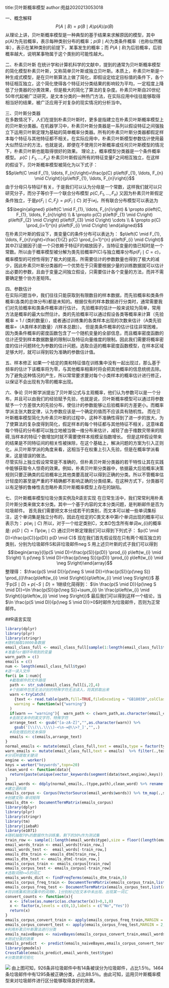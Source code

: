 title:贝叶斯概率模型
author:苑益2020213053018

一、概念解释
$$P(A \mid B)=p(B \mid A) p(A) / p(B)$$
       从理论上讲，贝叶斯概率模型是一种典型的基于结果来求解原因的模型，其中p(A)为先验概率，表示每种类别分布的概率；$p(B \mid A)$为类条件概率（也称似然概率），表示在某种类别的前提下，某事发生的概率；而  $P(A \mid B)$为后验概率，后验概率越大，说明某事物属于这个类别的可能性越大。

二、朴素贝叶斯
        在统计学和计算机科学的文献中，提到的通常为贝叶斯概率模型的简化模型朴素贝叶斯，又称简单贝叶斯或独立贝叶斯。本质上，朴素贝叶斯是一种生成式模型，是在贝叶斯算法上做了简化，即假设定给定目标值的条件下，各个特征相互独立，这个简化使得各个特征对分类结果的影响较为平均，一定程度上降低了分类器的分类效果，但是极大的简化了算法的复杂度。朴素贝叶斯自20世纪50年代起被广泛研究，是文本分类的一种热门方法，在实际应用中往往能够取得相当好的结果，被广泛应用于对复杂的现实情况的分析当中。

三、贝叶斯分类器    
        在多数情况下，人们在提到朴素贝叶斯时，更多是指建立在朴素贝叶斯概率模型上的贝叶斯分类器。在机器学习中，朴素贝叶斯分类器是一系列以假设特征之间强独立下运用贝叶斯定理为基础的简单概率分类器。所有的朴素贝叶斯分类器都假定样本每个特征与其他特征都不相关。在实际应用中，朴素贝叶斯模型参数估计使用最大似然估计的方法，也就是说，即便在不使用贝叶斯概率或任何贝叶斯模型的情况下，朴素贝叶斯也能取得很好的效果。
        理论上，概率模型分类器是一个条件概率模型。
$p\left(C \mid F_{1}, \ldots, F_{n}\right)$
        朴素贝叶斯假设所有的特征变量F之间相互独立，在这样的假设下，贝叶斯概率模型被简化为以下式子：
$$p\left(C \mid F_{1}, \ldots, F_{n}\right)=\frac{p(C) p\left(F_{1}, \ldots, F_{n} \mid C\right)}{p\left(F_{1}, \ldots, F_{n}\right)}$$
由于分母只与特征F有关，于是我们可以认为分母是一个常数，这样我们就可以只研究分子，而分子等价于一个联合分布模型
$p\left(C, F_{1}, \ldots, F_{n}\right)$
又因为朴素贝叶斯假定条件独立，于是$p\left(F_{i} \mid C, F_{j}\right)=p\left(F_{i} \mid C\right)$
对于i≠j，所有联合分布模型可以表达为$$\begin{aligned}
p\left(C \mid F_{1}, \ldots, F_{n}\right) & \propto p\left(C, F_{1}, \ldots, F_{n}\right) \\
& \propto p(C) p\left(F_{1} \mid C\right) p\left(F_{2} \mid C\right) p\left(F_{3} \mid C\right) \cdots \\
& \propto p(C) \prod_{i=1}^{n} p\left(F_{i} \mid C\right)
\end{aligned}$$
在朴素贝叶斯的假设下，类变量C的条件分布可以表达为：
$p\left(C \mid F_{1}, \ldots, F_{n}\right)=\frac{1}{Z} p(C) \prod_{i=1}^{n} p\left(F_{i} \mid C\right)$
其中Z(证据因子)是一个只依赖于特征F的缩放因子，当特征变量的值已知时是一个常数。所以由于概率模型被分解为类先验概率P(C)与独立概率分布$p\left(F_{i} \mid C=c\right)$，概率模型的可控性得到了极大的提高，所需要估计的参数数量也得到了极大的减少，因此朴素贝叶斯分类器的一个优势在于只需要根据少量的训练数据就可以估计出必要的参数，且由于变量之间独立假设，只需要估计各个变量的方法，而并不需要确定整个协方差矩阵。

四、参数估计   
    在实际问题当中，我们往往只能获取到有限数目的样本数据，而先验概率和类条件概率(各类的总体分布)都是未知的。根据仅有的样本数据进行分类时，通常需要我们对先验概率和类条件概率进行估计。
    先验概率的估计一般来说较为简单，常用方法是概率的最大似然估计。类的先验概率可以通过假设各类等概率来计算（先验概率 = 1 / (类的数量)），或者通过训练集的各类样本出现的次数来估计（A类先验概率=（A类样本的数量）/(样本总数)）。
    但是类条件概率的估计往往非常困难，因为类条件概率的密度函数包含了一个随机变量的全部信息，而且概率密度函数的估计还受到样本数据数量的限制以及特征向量维度的限制。因此我们需要将概率密度的估计问题转化为参数的估计问题。选取合适的概率密度函数模型，在样本区域足够大时，就可以得到较为准确的参数估计值。

五、样本修正
    如果一个给定的类和特征值在训练集中没有一起出现过，那么基于频率的估计下该概率将为零，与其他概率相乘时将会把其他概率的信息统统去除。为了避免这种情况的产生，所以常常要求要对每个小类样本的概率估计进行修正，以保证不会出现有为零的概率出现。

六、争论
    贝叶斯学派提出了贝叶斯公式与主观概率，他们认为参数可以是一个分布，并且可以由我们的经验赋予先验，也就是说，贝叶斯概率模型可以通过将参数赋予一个方差很大的先验分布，使估计的参数能够让后验概率的方差更小。而概率学派主张大数定律，认为参数应该是一个确定的值而不应该具有随机性。
    而在贝叶斯概率模型简化为朴素贝叶斯的过程中，这种不准确性得到了进一步的放大，为了使算法的复杂度得到简化，假定样本的每个特征都与其他特征不相关，这意味着每个特征的分布都可以独立地被当做一维分布来估计，减轻了由于维数灾带来的阻碍,当样本的特征个数增加时就不需要使样本规模呈指数增长。
但是这样假设带来的结果是不同特征间的相关性被抹除，在这个基础上，解决问题的方案为引入正则化，从贝叶斯学派的角度来看，这相当于在权重上引入先验，但是在概率学派看来，这是错误的做法。   
尽管实际上独立假设常常是不准确的，但朴素贝叶斯分类器的若干特性让其在实践中能够获取令人惊奇的效果。例如，朴素贝叶斯分类器中，依据最大后验概率决策规则只要正确类的后验概率比其他类要高就可以得到正确的分类。所以不管概率估计轻度的甚至是严重的不精确都不影响正确的分类结果。在这种方式下，分类器可以有足够的鲁棒性去忽略朴素贝叶斯概率模型上存在的缺陷。
    
七、贝叶斯概率模型垃圾分类实例及R语言实现
    在日常生活中，我们常常利用朴素贝叶斯分类来做文本分类。其中一个基于内容的文本分类问题，是判断邮件是否为垃圾邮件。
首先我们需要把文本分成若干的类别，而文本可以被一些单词集标注，这个单词集是独立分布的，因此在给定的C类文本中第i个单词出现的概率可以表示为：
$p\left(w_{i} \mid C\right)$
所以，对于一个给定类别C，文本D包含所有单词w_{i}的概率是:
$p(D \mid C)=\prod p\left(w_{i} \mid C\right)$
通过贝叶斯定理我们可以得到下列式子：
$p(C \mid D)=\frac{p(C)}{p(D)} p(D \mid C)$
现在我们首先假设现在只有两个相互独立的类别，分别为垃圾邮件S和非垃圾邮件neg S
用上述贝叶斯的式子我们可以得到
$$\begin{array}{l}p(S \mid D)=\frac{p(S)}{p(D)} \prod_{i} p\left(w_{i} \mid S\right) \\
p(\neg S \mid D)=\frac{p(\neg S)}{p(D)} \prod_{i} p\left(w_{i} \mid \neg S\right)\end{array}$$
整理得：
$\frac{p(S \mid D)}{p(\neg S \mid D)}=\frac{p(S)}{p(\neg S)} \prod_{i}\frac{p\left(w_{i} \mid S\right)}{p\left(w_{i} \mid \neg S\right)}$
基于$\mathrm{p}(S \mid D)+p(\neg S \mid D)=1$继续化简得到：
$\ln \frac{p(S \mid D)}{p(\neg S \mid D)}=\ln \frac{p(S)}{p(\neg S)}+\sum_{i} \ln \frac{p\left(w_{i} \mid S\right)}{p\left(w_{i} \mid \neg S\right)}$
最后我们可以得到这样一个结论，当$\ln \frac{p(S \mid D)}{p(\neg S \mid D)}>0$时邮件为垃圾邮件，否则为正常邮件。  

##R语言实现
```r
library(dplyr)
library(plyr)
library(stringr)
#随机抽取10000条数据
email_class_full <- email_class_full[sample(1:length(email_class_full$type),size=10000),]
#准备for循环中用到的变量
warn_path = c()
emails = c()
num <- length(email_class_full$type)
#逐一读入文件
for(i in 1:num){
  #截取邮件的文件路径
  path <- str_sub(email_class_full[i,2],4)
  #个别邮件包含无法识别的特殊字符无法读入，将其抓取出来
  warn <-tryCatch(
    {text <- read.table(path,fill=TRUE,fileEncoding = "GB18030",colClasses ="character",sep = "|")},
    warning = function(w){"warning"}
  )
  if(warn == "warning"){  warn_path <- c(warn_path,as.character(email_class_full[i,2]))}
  #去除文本中的英文字符、特殊字符
  arrange_text <- gsub("[a-zA-Z]","",as.character(warn)) %>% 
    gsub('[\\(\\.\\\\)-<\n-=@\\>?_]',"",.)
  #将处理后的文本保存
  emails <- c(emails,arrange_text)
}
normal_emails <- mutate(email_class_full,text = emails,type = factor(type))  %>% filter(.,text !="")
warn_emails <- mutate(email_class_full,text = emails)  %>% filter(.,text =="")
#分词并提取关键词
engine <- worker()
keys = worker("keywords",topn=20)
clean_word <- function(data){
  return(paste(unique(vector_keywords(segment(data$text,engine),keys)),collapse=" "))
}
email_words <- ddply(normal_emails,.(type,path),clean_word) %>% rename(.,replace = c("V1" = "words"))
#建立语料库
emails_corpus <- Corpus(VectorSource(email_words$words)) %>% tm_map(.,stripWhitespace)
#创建文档-单词矩阵
emails_dtm <-  DocumentTermMatrix(emails_corpus)
library(dplyr)
library(plyr)
library(stringr)
library(tm)
library(jiebaR)
library(e1071)
#随机抽取70%的数据作为训练集，剩下的30%作为测试集
train_row <- sample(1:length(email_words$type),size = floor((length(email_words$type) *0.7)))
email_words_train <- email_words[train_row,]
email_words_test <-  email_words[-train_row,]
emails_dtm_train <- emails_dtm[train_row,]
emails_dtm_test <- emails_dtm[-train_row,]
emails_corpus_train <- emails_corpus[train_row]
emails_corpus_test <- emails_corpus[-train_row]
#选取词频>=5的词汇
emails_words_dict <- findFreqTerms(emails_dtm_train,5)
emails_corpus_freq_train <- DocumentTermMatrix(emails_corpus_train,list(dictionry = emails_words_dict))
emails_corpus_freq_test <- DocumentTermMatrix(emails_corpus_test,list(dictionry = emails_words_dict))
#将训练集和测试集中的词用0，1分别标记在文本中未出现、出现某一词汇
convert_counts <- function(x){
  x <- ifelse(as.numeric(as.character(x))>0,1,0)
  x <- factor(x,levels = c(0,1),labels = c("No","Yes"))
  return(x)
}
emails_corpus_convert_train <- apply(emails_corpus_freq_train,MARGIN = 2,convert_counts)
emails_corpus_convert_test <- apply(emails_corpus_freq_test,MARGIN = 2,convert_counts)
#利用朴素贝叶斯算法进行分类
emails_naiveBayes <- naiveBayes(emails_corpus_convert_train,email_words_train$type,laplace = 1)
#测试分类的效果
emails_predict  <- predict(emails_naiveBayes,emails_corpus_convert_test)
library(gmodels)
CrossTable(emails_predict,email_words_test$type)
#分类效果可视化
```
![](figure/img.png)
由上图可知，926条非垃圾邮件中有14条被误分为垃圾邮件，占比1.5％。1464条垃圾邮件中有1295条被正确分类，占比88.5％。由此可知，运用贝叶斯概率模型来对垃圾邮件进行区分能够取得良好的效果。


